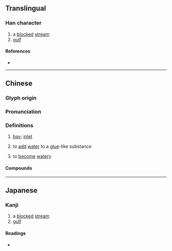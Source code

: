 {{character info}}
==Translingual==

===Han character===
{{Han char|rn=85|rad=水|as=13|sn=16|four=37152|canj=ENBQ|ids=⿰氵解}}

# a [[blocked]] [[stream]]
# [[gulf]]

====References====
* {{Han ref|kx=0652.470|dkj=18387|dj=1063.020|hdz=31762.030|uh=6FA5|ud=28581|bh=E9F7|bd=59895}}

----

==Chinese==
{{zh-forms}}

===Glyph origin===
{{Han etym}}

===Pronunciation===
{{zh-pron
|m=xiè
|c=haai5
|mn=hāi
|mc=y
|oc=y
|cat=n,v
}}

===Definitions===
{{zh-hanzi}}

# [[bay]]; [[inlet]]
# {{lb|zh|dialect}} to [[add]] [[water]] to a [[glue]]-like substance
# {{lb|zh|dialect|of such a substance}} to [[become]] [[watery]]

====Compounds====
{{zh-der|澥谷|渤澥|渤澥桑田}}

----

==Japanese==

===Kanji===
{{ja-kanji|grade=|rs=水13}}

# a [[blocked]] [[stream]]
# [[gulf]]

====Readings====
* {{ja-readings|on=[[かい]] (kai), [[げ]] (ge)|kun=}}